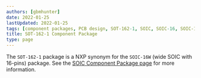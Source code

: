 ```yaml
---
authors: [gbmhunter]
date: 2022-01-25
lastUpdated: 2022-01-25
tags: [component packages, PCB design, SOT-162-1, SOIC, SOIC-16, SOIC-16W, NXP]
title: SOT-162-1 Component Package
type: page
---
```


The `SOT-162-1` package is a NXP synonym for the `SOIC-16W` (wide SOIC with 16-pins) package. See the [SOIC Component Package page](/pcb-design/component-packages/soic-component-package) for more information.

